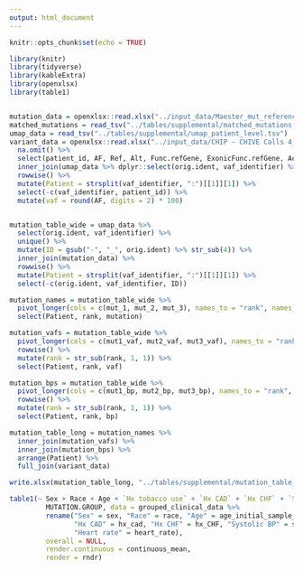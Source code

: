 ```yaml
---
output: html_document
---
```


```r
knitr::opts_chunk$set(echo = TRUE)

library(knitr)
library(tidyverse)
library(kableExtra)
library(openxlsx)
library(table1)


mutation_data = openxlsx::read.xlsx("../input_data/Maester_mut_reference.xlsx")
matched_mutations = read_tsv("../tables/supplemental/matched_mutations.tsv")
umap_data = read_tsv("../tables/supplemental/umap_patient_level.tsv")
variant_data = openxlsx::read.xlsx("../input_data/CHIP - CHIVE Calls 4_26_22.xlsx", sheet = "CHIP_variant_list") %>%
  na.omit() %>%
  select(patient_id, AF, Ref, Alt, Func.refGene, ExonicFunc.refGene, Accession, NonsynOI) %>%
  inner_join(umap_data %>% dplyr::select(orig.ident, vaf_identifier) %>% unique(), by = c("patient_id" = "orig.ident")) %>%
  rowwise() %>%
  mutate(Patient = strsplit(vaf_identifier, ":")[[1]][1]) %>%
  select(-c(vaf_identifier, patient_id)) %>%
  mutate(vaf = round(AF, digits = 2) * 100)


mutation_table_wide = umap_data %>%
  select(orig.ident, vaf_identifier) %>%
  unique() %>%
  mutate(ID = gsub("-", "_", orig.ident) %>% str_sub(4)) %>%
  inner_join(mutation_data) %>%
  rowwise() %>%
  mutate(Patient = strsplit(vaf_identifier, ":")[[1]][1]) %>%
  select(-c(orig.ident, vaf_identifier, ID)) 

mutation_names = mutation_table_wide %>%
  pivot_longer(cols = c(mut_1, mut_2, mut_3), names_to = "rank", names_prefix = "mut_", values_to = "mutation", values_drop_na = TRUE) %>%
  select(Patient, rank, mutation)

mutation_vafs = mutation_table_wide %>%
  pivot_longer(cols = c(mut1_vaf, mut2_vaf, mut3_vaf), names_to = "rank", names_prefix = "mut", values_to = "vaf", values_drop_na = TRUE) %>%
  rowwise() %>%
  mutate(rank = str_sub(rank, 1, 1)) %>%
  select(Patient, rank, vaf)

mutation_bps = mutation_table_wide %>%
  pivot_longer(cols = c(mut1_bp, mut2_bp, mut3_bp), names_to = "rank", names_prefix = "mut", values_to = "bp", values_drop_na = TRUE) %>%
  rowwise() %>%
  mutate(rank = str_sub(rank, 1, 1)) %>%
  select(Patient, rank, bp)

mutation_table_long = mutation_names %>%
  inner_join(mutation_vafs) %>%
  inner_join(mutation_bps) %>%
  arrange(Patient) %>%
  full_join(variant_data)

write.xlsx(mutation_table_long, "../tables/supplemental/mutation_table_long.xlsx")

```

```r


table1(~ Sex + Race + Age + `Hx tobacco use` + `Hx CAD` + `Hx CHF` + `Systolic BP` + `Diastolic BP` + `Heart rate` | 
         MUTATION.GROUP, data = grouped_clinical_data %>%
         rename("Sex" = sex, "Race" = race, "Age" = age_initial_sample_collection, "Hx tobacco use" = former_smoker, 
                "Hx CAD" = hx_cad, "Hx CHF" = hx_CHF, "Systolic BP" = systolic_bp, "Diastolic BP" = diastolic_bp, 
                "Heart rate" = heart_rate), 
         overall = NULL,
         render.continuous = continuous_mean,
         render = rndr)


```